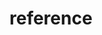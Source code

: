# reference


<ul className='grid grid-cols-1 md:grid-cols-2 lg:grid-cols-3 xl:grid-cols-4 gap-4 -ml-6'>
<ReferenceCard
    title="last"
    description="Get latest data point by providing symbol and field tag."
    url="reference/last"
    command
/><ReferenceCard
    title="hist"
    description="Get historical data by providing symbol and field tag."
    url="reference/hist"
    command
/><ReferenceCard
    title="api"
    description=""
    url="reference/api"
    command
/>
</ul>

